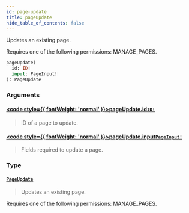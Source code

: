 ```yaml
---
id: page-update
title: pageUpdate
hide_table_of_contents: false
---
```








Updates an existing page. 

Requires one of the following permissions: MANAGE_PAGES.

```graphql
pageUpdate(
  id: ID!
  input: PageInput!
): PageUpdate
```


### Arguments

#### [<code style={{ fontWeight: 'normal' }}>pageUpdate.<b>id</b></code>](#)<Bullet />[`ID!`](../../../developer/api-reference/scalars/id) <Badge class="secondary" text="non-null"/> <Badge class="secondary" text="scalar"/>
> ID of a page to update.
> 

#### [<code style={{ fontWeight: 'normal' }}>pageUpdate.<b>input</b></code>](#)<Bullet />[`PageInput!`](../../../developer/api-reference/inputs/page-input) <Badge class="secondary" text="non-null"/> <Badge class="secondary" text="input"/>
> Fields required to update a page.
> 

### Type

#### [`PageUpdate`](../../../developer/api-reference/objects/page-update) <Badge class="secondary" text="object"/>
> Updates an existing page. 

Requires one of the following permissions: MANAGE_PAGES.
> 





